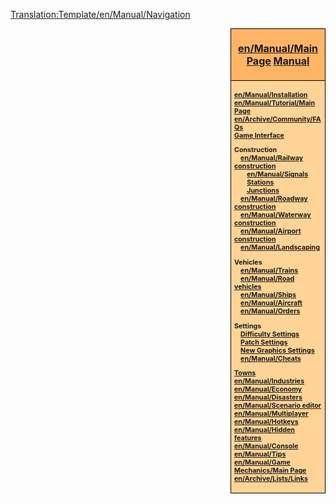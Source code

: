 <noinclude>[[Translation:Template/en/Manual/Navigation]]</noinclude><div style="float:right; padding-left:12px; background:#ffffff;">
<div style="width:140px; border:1px solid #000000; background:#ffb466; padding:5px; -moz-border-radius-topleft:5px; -moz-border-radius-topright:5px; font-size: 12pt;">
<center><strong><font size="3">[[en/Manual/Main Page]] [[en/Manual/Main Page|Manual]]</font></strong></center>
</div>
<div style="width:140px;  border:1px solid black; border-top-width: 0px; background:#ffd496; padding:5px; -moz-border-radius-bottomleft:5px; -moz-border-radius-bottomright:8px; font-size: 8pt;">
<strong>
[[en/Manual/Installation]]<br/>
[[en/Manual/Tutorial/Main Page]]<br/>
[[en/Archive/Community/FAQ]]s<br/>
[[en/Manual/Game interface|Game Interface]]

Construction<br/>
&nbsp; &nbsp; [[en/Manual/Railway construction]]<br/>
&nbsp; &nbsp; &nbsp; &nbsp; [[en/Manual/Signals]]<br/>
&nbsp; &nbsp; &nbsp; &nbsp; [[en/Manual/Railway station|Stations]]<br/>
&nbsp; &nbsp; &nbsp; &nbsp; [[en/Railway junctions|Junctions]]<br/>

&nbsp; &nbsp; [[en/Manual/Roadway construction]]<br/>
&nbsp; &nbsp; [[en/Manual/Waterway construction]]<br/>
&nbsp; &nbsp; [[en/Manual/Airport construction]]<br/>
&nbsp; &nbsp; [[en/Manual/Landscaping]]

Vehicles<br/>
&nbsp; &nbsp; [[en/Manual/Trains]]<br/>
&nbsp; &nbsp; [[en/Manual/Road vehicles]]<br/>
&nbsp; &nbsp; [[en/Manual/Ships]]<br/>
&nbsp; &nbsp; [[en/Manual/Aircraft]]<br/>
&nbsp; &nbsp; [[en/Manual/Orders]]

Settings<br/>
&nbsp; &nbsp; [[en/Archive/Manual/Settings/Difficulty|Difficulty Settings]]<br/>
&nbsp; &nbsp; [[en/Community/Patches/Patches|Patch Settings]]<br/>
&nbsp; &nbsp; [[en/Manual/NewGRF|New Graphics Settings]]<br/>
&nbsp; &nbsp; [[en/Manual/Cheats]]

[[en/Manual/Towns|Towns]]<br/>
[[en/Manual/Industries]]<br/>
[[en/Manual/Economy]]<br/>
[[en/Manual/Disasters]]<br/>
[[en/Manual/Scenario editor]]<br/>
[[en/Manual/Multiplayer]]<br/>
[[en/Manual/Hotkeys]]<br/>
[[en/Manual/Hidden features]]<br/>
[[en/Manual/Console]]<br/>
[[en/Manual/Tips]]<br/>
[[en/Manual/Game Mechanics/Main Page]]<br/>
[[en/Archive/Lists/Links]]
</strong>
</div>
</div>